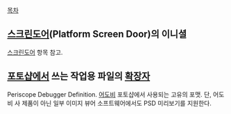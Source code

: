 [[목차]]
== [[스크린도어]](Platform Screen Door)의 이니셜 ==
[[스크린도어]] 항목 참고.

== [[포토샵]]에서 쓰는 작업용 파일의 [[확장자]] ==
Periscope Debugger Definition. [[어도비]] 포토샵에서 사용되는 고유의 포맷. 단, 어도비 사 제품이 아닌 일부 이미지 뷰어 소프트웨어에서도 PSD 미리보기를 지원한다.

